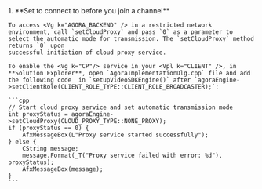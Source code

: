 <PlatformWrapper platform="windows">
1.  **Set <Vpd k="SDK" /> to connect to <Vg k="CP"/> before you join a channel**

    To access <Vg k="AGORA_BACKEND" /> in a restricted network environment, call `setCloudProxy` and pass `0` as a parameter to select the automatic mode for transmission. The `setCloudProxy` method returns `0` upon
    successful initiation of cloud proxy service.

    To enable the <Vg k="CP"/> service in your <Vpl k="CLIENT" />, in **Solution Explorer**, open `AgoraImplementationDlg.cpp` file and add the following code  in `setupVideoSDKEngine()` after `agoraEngine->setClientRole(CLIENT_ROLE_TYPE::CLIENT_ROLE_BROADCASTER);`:

    ```cpp
    // Start cloud proxy service and set automatic transmission mode
    int proxyStatus = agoraEngine->setCloudProxy(CLOUD_PROXY_TYPE::NONE_PROXY);
    if (proxyStatus == 0) {
        AfxMessageBox(L"Proxy service started successfully");
    } else {
        CString message;
        message.Format(_T("Proxy service failed with error: %d"), proxyStatus);
        AfxMessageBox(message);
    }
    ```

</PlatformWrapper>